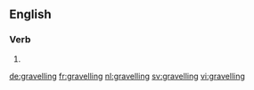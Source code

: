==English==

===Verb===
{{head|en}}

# {{present participle of|gravel|lang=en}}

[[de:gravelling]]
[[fr:gravelling]]
[[nl:gravelling]]
[[sv:gravelling]]
[[vi:gravelling]]